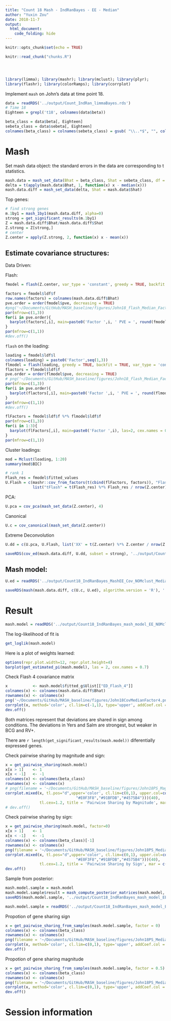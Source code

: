 ```yaml
---
title: "Count 18 Mash - IndRanBayes - EE - Median"
author: "Yuxin Zou"
date: 2018-11-7
output: 
  html_document:
    code_folding: hide
---
```


```r
knitr::opts_chunk$set(echo = TRUE)
```

```r
knitr::read_chunk("chunks.R")
```

<!-- Update knitr chunk options -->
```r
```

<!-- Insert the date the file was last updated -->
```r
```

<!-- Insert the code version (Git commit SHA1) if Git repository exists and R
 package git2r is installed -->
```r
```

```r
library(limma); library(mashr); library(mclust); library(plyr);
library(flashr); library(colorRamps); library(corrplot)
```

Implement `mash` on John's data at time point 18.

```r
data = readRDS('../output/Count_IndRan_limmaBayes.rds')
# Time 18
Eighteen = grepl('t18', colnames(data$beta))

beta_class = data$beta[, Eighteen]
sebeta_class = data$sebeta[, Eighteen]
colnames(beta_class) = colnames(sebeta_class) = gsub( "\\..*$", "", colnames(beta_class))
```

# Mash

Set mash data object: the standard errors in the data are corresponding to t statistics.

```r
mash.data = mash_set_data(Bhat = beta_class, Shat = sebeta_class, df = data$df[1])
delta = t(apply(mash.data$Bhat, 1, function(x) x - median(x)))
mash.data.diff = mash_set_data(delta, Shat = mash.data$Shat)
```

Top genes:
```r
# find strong genes
m.1by1 = mash_1by1(mash.data.diff, alpha=0)
strong = get_significant_results(m.1by1)
Z = mash.data.diff$Bhat/mash.data.diff$Shat
Z.strong = Z[strong,]
# center
Z.center = apply(Z.strong, 2, function(x) x - mean(x))
```

## Estimate covariance structures:

Data Driven:

Flash:
```r
fmodel = flash(Z.center, var_type = 'constant', greedy = TRUE, backfit = TRUE, verbose = FALSE)
```

```r
factors = fmodel$ldf$f
row.names(factors) = colnames(mash.data.diff$Bhat)
pve.order = order(fmodel$pve, decreasing = TRUE)
#png('~/Documents/GitHub/MASH_baseline/figures/John18_flash_Median_Factors.png', width = 700, height = 500)
par(mfrow=c(1,3))
for(i in pve.order){
  barplot(factors[,i], main=paste0('Factor ',i, ' PVE = ', round(fmodel$pve[i],3)), las=2, cex.names = 0.7)
}
par(mfrow=c(1,1))
#dev.off()
```

`flash` on the loading:
```r
loading = fmodel$ldf$l
colnames(loading) = paste0('Factor',seq(1,3))
flmodel = flash(loading, greedy = TRUE, backfit = TRUE, var_type = 'constant', verbose = FALSE)
flactors = flmodel$ldf$f
pve.order = order(flmodel$pve, decreasing = TRUE)
# png('~/Documents/GitHub/MASH_baseline/figures/John18_flash_Median_Factors.png', width = 700, height = 500)
par(mfrow=c(1,3))
for(i in pve.order){
  barplot(flactors[,i], main=paste0('Factor ',i, ' PVE = ', round(flmodel$pve[i],3)), las=2, cex.names = 0.7)
}
par(mfrow=c(1,1))
#dev.off()
```

```r
flFactors = fmodel$ldf$f %*% flmodel$ldf$f
par(mfrow=c(1,3))
for(i in 1:3){
  barplot(flFactors[,i], main=paste0('Factor ',i), las=2, cex.names = 0.7)
}
par(mfrow=c(1,1))
```

Cluster loadings:
```r
mod = Mclust(loading, 1:20)
summary(mod$BIC)
```

```r
# rank 1
Flash_res = fmodel$fitted_values
U.Flash = c(mashr::cov_from_factors(t(cbind(flFactors, factors)), "Flash"), 
            list("tFlash" = t(Flash_res) %*% Flash_res / nrow(Z.center)))
```

PCA:
```r
U.pca = cov_pca(mash_set_data(Z.center), 4)
```

Canonical
```r
U.c = cov_canonical(mash_set_data(Z.center))
```

Extreme Deconvolution
```r
U.dd = c(U.pca, U.Flash, list('XX' = t(Z.center) %*% Z.center / nrow(Z.center)))

saveRDS(cov_ed(mash.data.diff, U.dd, subset = strong), '../output/Count18_IndRanBayes_MashEE_Cov_NOMclust_Median.rds')
```

## Mash model:
```r
U.ed = readRDS('../output/Count18_IndRanBayes_MashEE_Cov_NOMclust_Median.rds')
```

```r
saveRDS(mash(mash.data.diff, c(U.c, U.ed), algorithm.version = 'R'), '../output/Count18_IndRanBayes_mash_model_EE_NOMclust_Median.rds') 
```

# Result
```r
mash.model = readRDS('../output/Count18_IndRanBayes_mash_model_EE_NOMclust_Median.rds')
```

The log-likelihood of fit is
```r
get_loglik(mash.model)
```
Here is a plot of weights learned:
```r
options(repr.plot.width=12, repr.plot.height=4)
barplot(get_estimated_pi(mash.model), las = 2, cex.names = 0.7)
```

Check Flash 4 covariance matrix

```r
x           <- mash.model$fitted_g$Ulist[["ED_Flash_4"]]
colnames(x) <- colnames(mash.data.diff$Bhat)
rownames(x) <- colnames(x)
png('~/Documents/GitHub/MASH_baseline/figures/John18CovMedianFactor4.png', width = 500, height=500)
corrplot(x, method='color', cl.lim=c(-1,1), type='upper', addCoef.col = "black", tl.col="black", tl.srt=45)
dev.off()
```

Both matrices represent that deviations are shared in sign among conditions. The deviations in Yers and Salm are strongest, but weaker in BCG and RV+.

There are `r length(get_significant_results(mash.model))` diferentially expressed genes.

Check pairwise sharing by magnitude and sign:
```r
x = get_pairwise_sharing(mash.model)
x[x > 1]    <- 1
x[x < -1]   <- -1
colnames(x) <- colnames(beta_class)
rownames(x) <- colnames(x)
# png(filename = '~/Documents/GitHub/MASH_baseline/figures/John18PS_Mag.png', width=500, height = 500)
corrplot.mixed(x, tl.pos="d",upper='color', cl.lim=c(0,1), upper.col=colorRampPalette(rev(c("#D73027","#FC8D59","#FEE090","#FFFFBF",
                               "#E0F3F8","#91BFDB","#4575B4")))(40),
               tl.cex=1.2, title = 'Pairwise Sharing by Magnitude', mar = c(4,0,4,0))
# dev.off()
```

Check pairwise sharing by sign:
```r
x = get_pairwise_sharing(mash.model, factor=0)
x[x > 1]    <- 1
x[x < -1]   <- -1
colnames(x) <- colnames(beta_class)[-1]
rownames(x) <- colnames(x)
png(filename = '~/Documents/GitHub/MASH_baseline/figures/John18PS_Median_Sign.png', width=500, height = 500)
corrplot.mixed(x, tl.pos="d",upper='color', cl.lim=c(0,1), upper.col=colorRampPalette(rev(c("#D73027","#FC8D59","#FEE090","#FFFFBF",
                               "#E0F3F8","#91BFDB","#4575B4")))(40),
               tl.cex=1.2, title = 'Pairwise Sharing by Sign', mar = c(4,0,4,0))
dev.off()
```

Sample from posterior:

```r
mash.model.sample = mash.model
mash.model.sample$result = mash_compute_posterior_matrices(mash.model, mash.data.diff, algorithm.version = 'R', posterior_samples = 500)
saveRDS(mash.model.sample, '../output/Count18_IndRanBayes_mash_model_EE_NOMclust_Median_samples.rds')
```

```r
mash.model.sample = readRDS('../output/Count18_IndRanBayes_mash_model_EE_NOMclust_Median_samples.rds')
```

Propotion of gene sharing sign
```r
x = get_pairwise_sharing_from_samples(mash.model.sample, factor = 0)
colnames(x) <- colnames(beta_class)
rownames(x) <- colnames(x)
png(filename = '~/Documents/GitHub/MASH_baseline/figures/John18PS_Median_Sample_Sig_Sign.png', width=500, height = 500)
corrplot(x, method='color', cl.lim=c(0,1), type='upper', addCoef.col = "black", tl.col="black", tl.srt=45, title = 'Pairwise Sharing by Sign', mar = c(4,0,4,0), col=colorRampPalette(c("blue","white","red"))(200))
dev.off()
```

Propotion of gene sharing magnitude
```r
x = get_pairwise_sharing_from_samples(mash.model.sample, factor = 0.5)
colnames(x) <- colnames(beta_class)
rownames(x) <- colnames(x)
png(filename = '~/Documents/GitHub/MASH_baseline/figures/John18PS_Median_Sample_Sig_Mag.png', width=500, height = 500)
corrplot(x, method='color', cl.lim=c(0,1), type='upper', addCoef.col = "black", tl.col="black", tl.srt=45, title = 'Pairwise Sharing by Magnitude', mar = c(4,0,4,0), col=colorRampPalette(c("blue","white","red"))(200))
dev.off()
```
# Session information

<!-- Insert the session information into the document -->
```r
```
